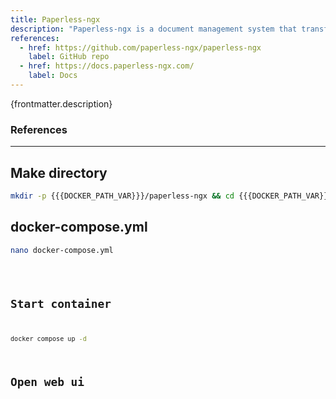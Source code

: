 ```yaml
---
title: Paperless-ngx
description: "Paperless-ngx is a document management system that transforms your physical documents into a searchable online archive so you can keep, well, less paper."
references:
  - href: https://github.com/paperless-ngx/paperless-ngx
    label: GitHub repo
  - href: https://docs.paperless-ngx.com/
    label: Docs
---
```



<p>{frontmatter.description}</p>

### References

<ReferenceLinks references={frontmatter.references} />

---

## Make directory

```sh wrap preserveIndent
mkdir -p {{{DOCKER_PATH_VAR}}}/paperless-ngx && cd {{{DOCKER_PATH_VAR}}}/paperless-ngx
```

## docker-compose.yml

```sh
nano docker-compose.yml
```

<Code lang="yml" title="docker-compose.yml" wrap preserveIndent code={yaml} />

## Start container

```sh
docker compose up -d
```

## Open web ui

<OpenWebUI port="8001" />
